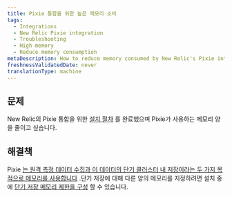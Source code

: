 ```yaml
---
title: Pixie 통합을 위한 높은 메모리 소비
tags:
  - Integrations
  - New Relic Pixie integration
  - Troubleshooting
  - High memory
  - Reduce memory consumption
metaDescription: How to reduce memory consumed by New Relic's Pixie integration.
freshnessValidatedDate: never
translationType: machine
---
```


## 문제

New Relic의 Pixie 통합을 위한 [설치 절차](/docs/kubernetes-pixie/auto-telemetry-pixie/install-auto-telemetry-pixie) 를 완료했으며 Pixie가 사용하는 메모리 양을 줄이고 싶습니다.

## 해결책

Pixie [는 원격 측정 데이터 수집과 이 데이터의 단기 클러스터 내 저장이라는 두 가지 목적으로 메모리를 사용합니다](/docs/kubernetes-pixie/auto-telemetry-pixie/advanced-configuration/manage-pixie-memory#memory-usage) .단기 저장에 대해 다른 양의 메모리를 지정하려면 설치 중에 [단기 저장 메모리 제한을 구성](/docs/kubernetes-pixie/auto-telemetry-pixie/advanced-configuration/manage-pixie-memory#reduce-data-storage) 할 수 있습니다.
